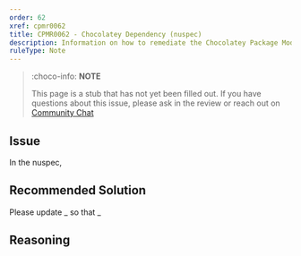 ```yaml
---
order: 62
xref: cpmr0062
title: CPMR0062 - Chocolatey Dependency (nuspec)
description: Information on how to remediate the Chocolatey Package Moderation Rule 0062
ruleType: Note
---
```


<?! Include "../../../../../shared/package-validator-rule-note.txt" /?>

> :choco-info: **NOTE**
>
> This page is a stub that has not yet been filled out. If you have questions about this issue, please ask in the review or reach out on [Community Chat](https://ch0.co/community)

## Issue

In the nuspec,

## Recommended Solution

Please update _ so that _

## Reasoning

